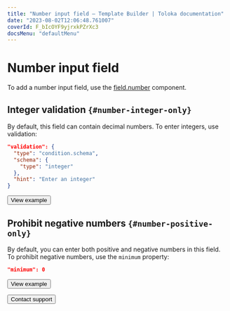 ```yaml
---
title: "Number input field — Template Builder | Toloka documentation"
date: "2023-08-02T12:06:48.761007"
coverId: F_bIcOYF9yjrxkPZrXc3
docsMenu: "defaultMenu"
---
```


# Number input field

To add a number input field, use the [field.number](/docs/template-builder/reference/field.number) component.

## Integer validation `{#number-integer-only}`

By default, this field can contain decimal numbers. To enter integers, use validation:

```json
"validation": {
  "type": "condition.schema",
  "schema": {
    "type": "integer"
  },
  "hint": "Enter an integer"
}
```

<Button themeColor="light" view="default" size="l" type="link" url="https://ya.cc/t/ly07NbGi3ttExb">View example</Button>

## Prohibit negative numbers `{#number-positive-only}`

By default, you can enter both positive and negative numbers in this field. To prohibit negative numbers, use the `minimum` property:

```json
"minimum": 0
```

<Button themeColor="light" view="default" size="l" type="link" url="https://ya.cc/t/-jTT88IN3ttEyM">View example</Button>

<p></p>

<Button themeColor="light" view="default" size="l" type="link" url="/docs/guide/troubleshooting/support?form-source=template-builder-operations-components-for-numbers">Contact support</Button>